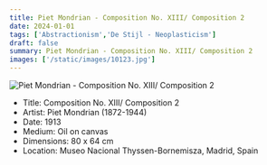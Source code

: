 ```yaml
---
title: Piet Mondrian - Composition No. XIII/ Composition 2
date: 2024-01-01
tags: ['Abstractionism','De Stijl - Neoplasticism']
draft: false
summary: Piet Mondrian - Composition No. XIII/ Composition 2
images: ['/static/images/10123.jpg']
---
```


![Piet Mondrian - Composition No. XIII/ Composition 2](/static/images/10123.jpg)

* Title: Composition No. XIII/ Composition 2
* Artist: Piet Mondrian (1872-1944)
* Date: 1913
* Medium: Oil on canvas
* Dimensions: 80 x 64 cm
* Location: Museo Nacional Thyssen-Bornemisza, Madrid, Spain


